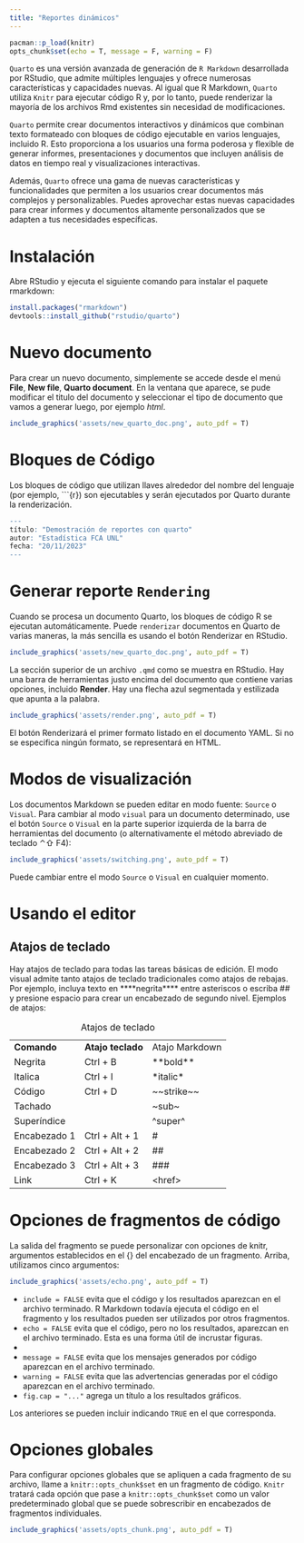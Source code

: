```yaml
---
title: "Reportes dinámicos"
---
```


```r
pacman::p_load(knitr)
opts_chunk$set(echo = T, message = F, warning = F)
```

`Quarto` es una versión avanzada de generación de `R Markdown` desarrollada por RStudio, que admite múltiples lenguajes y ofrece numerosas características y capacidades nuevas. Al igual que R Markdown, `Quarto` utiliza `Knitr` para ejecutar código R y, por lo tanto, puede renderizar la mayoría de los archivos Rmd existentes sin necesidad de modificaciones.

`Quarto` permite crear documentos interactivos y dinámicos que combinan texto formateado con bloques de código ejecutable en varios lenguajes, incluido R. Esto proporciona a los usuarios una forma poderosa y flexible de generar informes, presentaciones y documentos que incluyen análisis de datos en tiempo real y visualizaciones interactivas.

Además, `Quarto` ofrece una gama de nuevas características y funcionalidades que permiten a los usuarios crear documentos más complejos y personalizables. Puedes aprovechar estas nuevas capacidades para crear informes y documentos altamente personalizados que se adapten a tus necesidades específicas.


# Instalación

Abre RStudio y ejecuta el siguiente comando para instalar el paquete rmarkdown:

```r
install.packages("rmarkdown")
devtools::install_github("rstudio/quarto")
```

# Nuevo documento

Para crear un nuevo documento, simplemente se accede desde el menú **File**, **New file**, **Quarto document**. En la ventana que aparece, se pude modificar el titulo del documento y seleccionar el tipo de documento que vamos a generar luego, por ejemplo *html*.

```r
include_graphics('assets/new_quarto_doc.png', auto_pdf = T)
```

# Bloques de Código

Los bloques de código que utilizan llaves alrededor del nombre del lenguaje (por ejemplo, \`\`\`{r}) son ejecutables y serán ejecutados por Quarto durante la renderización.

```r
---
título: "Demostración de reportes con quarto"
autor: "Estadística FCA UNL"
fecha: "20/11/2023"
---
```

# Generar reporte `Rendering`

Cuando se procesa un documento Quarto, los bloques de código R se ejecutan automáticamente. Puede `renderizar` documentos en Quarto de varias maneras, la más sencilla es usando el botón Renderizar en RStudio.

```r
include_graphics('assets/new_quarto_doc.png', auto_pdf = T)
```

La sección superior de un archivo `.qmd` como se muestra en RStudio. Hay una barra de herramientas justo encima del documento que contiene varias opciones, incluido **Render**. Hay una flecha azul segmentada y estilizada que apunta a la palabra.

```r
include_graphics('assets/render.png', auto_pdf = T)
```

El botón Renderizará el primer formato listado en el documento YAML. Si no se especifica ningún formato, se representará en HTML.

# Modos de visualización

Los documentos Markdown se pueden editar en modo fuente: `Source` o `Visual`. Para cambiar al modo `visual` para un documento determinado, use el botón `Source` o `Visual` en la parte superior izquierda de la barra de herramientas del documento (o alternativamente el método abreviado de teclado ⌃⇧ F4):

```r
include_graphics('assets/switching.png', auto_pdf = T)
```

Puede cambiar entre el modo `Source` o `Visual` en cualquier momento.

# Usando el editor

## Atajos de teclado

Hay atajos de teclado para todas las tareas básicas de edición. El modo visual admite tanto atajos de teclado tradicionales como atajos de rebajas. Por ejemplo, incluya texto en \*\*\*\*negrita\*\*\*\* entre asteriscos o escriba \## y presione espacio para crear un encabezado de segundo nivel. Ejemplos de atajos:

|              |                   |                |
|--------------|-------------------|----------------|
| **Comando**  | **Atajo teclado** | Atajo Markdown |
| Negrita      | Ctrl + B          | \*\*bold\*\*   |
| Italica      | Ctrl + I          | \*italic\*     |
| Código       | Ctrl + D          | \~\~strike\~\~ |
| Tachado      |                   | \~sub\~        |
| Superíndice  |                   | \^super\^      |
| Encabezado 1 | Ctrl + Alt + 1    | \#             |
| Encabezado 2 | Ctrl + Alt + 2    | \##            |
| Encabezado 3 | Ctrl + Alt + 3    | \###           |
| Link         | Ctrl + K          | \<href\>       |

: Atajos de teclado

# Opciones de fragmentos de código

La salida del fragmento se puede personalizar con opciones de knitr, argumentos establecidos en el {} del encabezado de un fragmento. Arriba, utilizamos cinco argumentos:

```r
include_graphics('assets/echo.png', auto_pdf = T)
```

-   `include = FALSE` evita que el código y los resultados aparezcan en el archivo terminado. R Markdown todavía ejecuta el código en el fragmento y los resultados pueden ser utilizados por otros fragmentos.
-   `echo = FALSE` evita que el código, pero no los resultados, aparezcan en el archivo terminado. Esta es una forma útil de incrustar figuras.
-   
-   `message = FALSE` evita que los mensajes generados por código aparezcan en el archivo terminado.
-   `warning = FALSE` evita que las advertencias generadas por el código aparezcan en el archivo terminado.
-   `fig.cap = "..."` agrega un título a los resultados gráficos.

Los anteriores se pueden incluir indicando `TRUE` en el que corresponda.

# Opciones globales

Para configurar opciones globales que se apliquen a cada fragmento de su archivo, llame a `knitr::opts_chunk$set` en un fragmento de código. `Knitr` tratará cada opción que pase a `knitr::opts_chunk$set` como un valor predeterminado global que se puede sobrescribir en encabezados de fragmentos individuales.

```r
include_graphics('assets/opts_chunk.png', auto_pdf = T)
```

